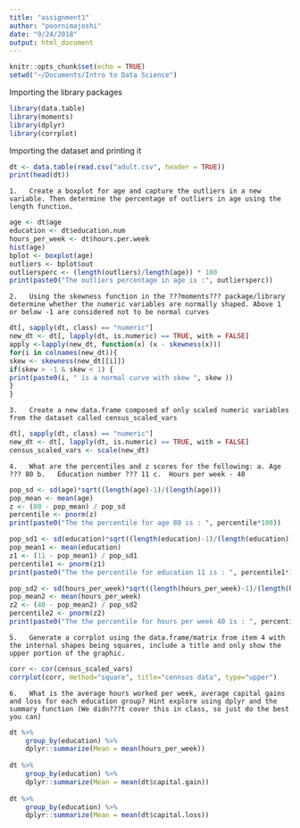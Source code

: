 ```yaml
---
title: "assignment1"
author: "poornimajoshi"
date: "9/24/2018"
output: html_document
---
```


```r
knitr::opts_chunk$set(echo = TRUE)
setwd("~/Documents/Intro to Data Science")
```


Importing the library packages
```r
library(data.table)
library(moments)
library(dplyr)
library(corrplot)
```

Importing the dataset and printing it
```r
dt <- data.table(read.csv("adult.csv", header = TRUE))
print(head(dt))
```


```1.	Create a boxplot for age and capture the outliers in a new variable. Then determine the percentage of outliers in age using the length function.```
```r
age <- dt$age
education <- dt$education.num
hours_per_week <- dt$hours.per.week
hist(age)
bplot <- boxplot(age)
outliers <- bplot$out
outliersperc <- (length(outliers)/length(age)) * 100
print(paste0("The outliers percentage in age is :", outliersperc))
```

```2.	Using the skewness function in the ???moments??? package/library determine whether the numeric variables are normally shaped. Above 1 or below -1 are considered not to be normal curves```
```r
dt[, sapply(dt, class) == "numeric"]
new_dt <- dt[, lapply(dt, is.numeric) == TRUE, with = FALSE]
apply <-lapply(new_dt, function(x) (x - skewness(x)))
for(i in colnames(new_dt)){
skew <- skewness(new_dt[[i]])
if(skew > -1 & skew < 1) {
print(paste0(i, " is a normal curve with skew ", skew ))
}
}
```

```3.	Create a new data.frame composed of only scaled numeric variables from the dataset called census_scaled_vars```
```r
dt[, sapply(dt, class) == "numeric"]
new_dt <- dt[, lapply(dt, is.numeric) == TRUE, with = FALSE]
census_scaled_vars <- scale(new_dt)
```

```4.	What are the percentiles and z scores for the following: a.	Age ??? 80 b.	Education number ??? 11 c.	Hours per week - 40```
```r

pop_sd <- sd(age)*sqrt((length(age)-1)/(length(age)))
pop_mean <- mean(age)
z <- (80 - pop_mean) / pop_sd
percentile <- pnorm(z)
print(paste0("The the percentile for age 80 is : ", percentile*100))

pop_sd1 <- sd(education)*sqrt((length(education)-1)/(length(education)))
pop_mean1 <- mean(education)
z1 <- (11 - pop_mean1) / pop_sd1
percentile1 <- pnorm(z1)
print(paste0("The the percentile for education 11 is : ", percentile1*100))

pop_sd2 <- sd(hours_per_week)*sqrt((length(hours_per_week)-1)/(length(hours_per_week)))
pop_mean2 <- mean(hours_per_week)
z2 <- (40 - pop_mean2) / pop_sd2
percentile2 <- pnorm(z2)
print(paste0("The the percentile for hours per week 40 is : ", percentile2*100))

```


```5.	Generate a corrplot using the data.frame/matrix from item 4 with the internal shapes being squares, include a title and only show the upper portion of the graphic. ```
```r
corr <- cor(census_scaled_vars)
corrplot(corr, method="square", title="cennsus data", type="upper")
```

```6.	What is the average hours worked per week, average capital gains and loss for each education group? Hint explore using dplyr and the summary function (We didn???t cover this in class, so just do the best you can)```
```r
dt %>%
    group_by(education) %>%
    dplyr::summarize(Mean = mean(hours_per_week))
    
dt %>%
    group_by(education) %>%
    dplyr::summarize(Mean = mean(dt$capital.gain))
    
dt %>%
    group_by(education) %>%
    dplyr::summarize(Mean = mean(dt$capital.loss))
```   

